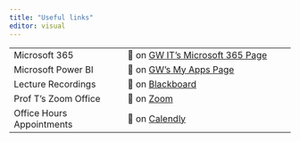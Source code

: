 ```yaml
---
title: "Useful links"
editor: visual
---
```


|                           |                                                                                                                                                                                                                                                                                                           |
|-----------------------------|-------------------------------------------|
| Microsoft 365             | 🔗 on [GW IT's Microsoft 365 Page](https://it.gwu.edu/microsoft-365)                                                                                                                                                                                                                                      |
| Microsoft Power BI        | 🔗 on [GW's My Apps Page](https://myapps.microsoft.com/)                                                                                                                                                                                                                                                  |
| Lecture Recordings        | 🔗 on [Blackboard](https://blackboard.gwu.edu/webapps/blackboard/content/contentWrapper.jsp?course_id=_374099_1&displayName=GWU%20Lecture%20Capture&href=%2Fwebapps%2Fblackboard%2Fexecute%2Fblti%2FlaunchPlacement%3Fblti_placement_id%3D_35_1%26course_id%3D_374099_1%26mode%3Dcpview%26wrapped%3Dtrue) |
| Prof T's Zoom Office      | 🔗 on [Zoom](https://gwu-edu.zoom.us/my/emmanuel.teitelbaum)                                                                                                                                                                                                                                              |
| Office Hours Appointments | 🔗 on [Calendly](https://calendly.com/emmanuel-teitelbaum/15min)                                                                                                                                                                                                                                          |
